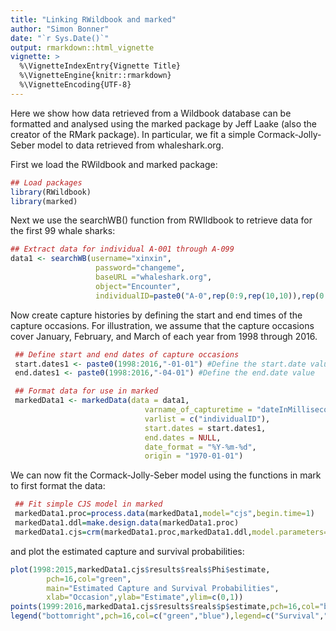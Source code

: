 ```yaml
---
title: "Linking RWildbook and marked"
author: "Simon Bonner"
date: "`r Sys.Date()`"
output: rmarkdown::html_vignette
vignette: >
  %\VignetteIndexEntry{Vignette Title}
  %\VignetteEngine{knitr::rmarkdown}
  %\VignetteEncoding{UTF-8}
---
```


Here we show how data retrieved from a Wildbook database can be formatted and analysed using the marked package by Jeff Laake (also the creator of the RMark package). In particular, we fit a simple Cormack-Jolly-Seber model to data retrieved from whaleshark.org.

First we load the RWildbook and marked package:
```r
## Load packages
library(RWildbook)
library(marked)
```

Next we use the searchWB() function from RWIldbook to retrieve data for the first 99 whale sharks:
```r
## Extract data for individual A-001 through A-099
data1 <- searchWB(username="xinxin",
                   password="changeme",
                   baseURL ="whaleshark.org",
                   object="Encounter",
                   individualID=paste0("A-0",rep(0:9,rep(10,10)),rep(0:9,10))[-1])
```

Now create capture histories by defining the start and end times of the capture occasions. For illustration, we assume that the capture occasions cover January, February, and March of each year from 1998 through 2016.
```r
 ## Define start and end dates of capture occasions
 start.dates1 <- paste0(1998:2016,"-01-01") #Define the start.date value
 end.dates1 <- paste0(1998:2016,"-04-01") #Define the end.date value

 ## Format data for use in marked
 markedData1 <- markedData(data = data1,
                              varname_of_capturetime = "dateInMilliseconds",
                              varlist = c("individualID"),
                              start.dates = start.dates1,
                              end.dates = NULL,
                              date_format = "%Y-%m-%d",
                              origin = "1970-01-01")
```

We can now fit the Cormack-Jolly-Seber model using the functions in mark to first format the data:
```r
 ## Fit simple CJS model in marked
 markedData1.proc=process.data(markedData1,model="cjs",begin.time=1)
 markedData1.ddl=make.design.data(markedData1.proc)
 markedData1.cjs=crm(markedData1.proc,markedData1.ddl,model.parameters=list(Phi=list(formula=~time),p=list(formula=~time)))
```
and plot the estimated capture and survival probabilities:
```r
plot(1998:2015,markedData1.cjs$results$reals$Phi$estimate,
        pch=16,col="green",
        main="Estimated Capture and Survival Probabilities",
        xlab="Occasion",ylab="Estimate",ylim=c(0,1))
points(1999:2016,markedData1.cjs$results$reals$p$estimate,pch=16,col="blue")
legend("bottomright",pch=16,col=c("green","blue"),legend=c("Survival","Capture"))
```